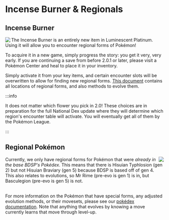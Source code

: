 # Incense Burner & Regionals
## Incense Burner
<img src="https://raw.githubusercontent.com/TeamLumi/luminescent-team/main/static/img/incense.png" align="left" /> The Incense Burner is an entirely new item in Luminescent Platinum. Using it will allow you to encounter regional forms of Pokémon! 

To acquire it in a new game, simply progress the story: you get it very, very early. If you are continuing a save from before 2.0.1 or later, please visit a Pokémon Center and heal to place it in your inventory.

Simply activate it from your key items, and certain encounter slots will be overwritten to allow for finding new regional forms. [This document](https://docs.google.com/spreadsheets/d/1hhvXvWWuAhTGwA0cKJdOx85r1jwNT9cxzOdlXoZq1OY/edit#gid=1793465380) contains all locations of regional forms, and also methods to evolve them.

:::info

It does not matter which flower you pick in 2.0! These choices are in preparation for the full National Dex update where they will determine which region's encounter table will activate. You will eventually get all of them by the Pokémon League.

:::

## Regional Pokémon
<img src="https://raw.githubusercontent.com/TeamLumi/luminescent-team/main/static/img/pm0019_01_00_00_L.webp" align="right" /> Currently, we only have regional forms for Pokémon that were <i>already in the base BDSP's Pokédex</i>. This means that there is Hisuian Typhlosion (gen 2) but not Hisuian Braviary (gen 5) because BDSP is based off of gen 4. This also relates to evolutions, so Mr Rime (pre-evo is gen 1) is in, but Basculegion (pre-evo is gen 5) is not.<br/><br/> 

For more information on the Pokémon that have special forms, any adjusted evolution methods, or their movesets, please see our <a href="https://docs.google.com/document/d/1Vn9p53I8O6Br37bvZwLoChlLaVLkUhy447cSlIMTfyA">pokédex documentation</a>. Note that anything that evolves by knowing a move currently learns that move through level-up.
